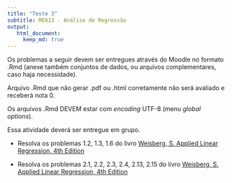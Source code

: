 ```yaml
---
title: "Teste 3"
subtitle: ME613 - Análise de Regressão
output: 
   html_document:
     keep_md: true
---
```



Os problemas a seguir devem ser entregues através do Moodle no formato .Rmd (anexe também conjuntos de dados, ou arquivos complementares, caso haja necessidade).

Arquivo .Rmd que não gerar .pdf ou .html corretamente não será avaliado e receberá nota 0. 

Os arquivos .Rmd DEVEM estar com *encoding* UTF-8 (menu *global options*).

Essa atividade deverá ser entregue em grupo.


* Resolva os problemas 1.2, 1.3, 1.6 do livro [Weisberg, S. Applied Linear Regression, 4th Edition](http://site.ebrary.com/lib/unicamp/reader.action?docID=10867127&ppg=37)

* Resolva os problemas 2.1, 2.2, 2.3, 2.4, 2.13, 2.15 do livro [Weisberg, S. Applied Linear Regression, 4th Edition](http://site.ebrary.com/lib/unicamp/reader.action?docID=10867127&ppg=58)


